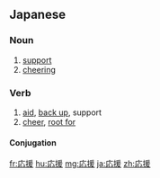 ==Japanese==
{{ja-kanjitab|おう|えん|yomi=on}}

===Noun===
{{ja-noun|おうえん|hhira=おうゑん}}
# [[support]]
# [[cheering]]

===Verb===
{{ja-verb-suru|tr=trans|おうえん|hhira=おうゑん}}

# [[aid]], [[back up]], support
# [[cheer]], [[root for]]

====Conjugation====
{{ja-suru|おうえん}}

[[fr:応援]]
[[hu:応援]]
[[mg:応援]]
[[ja:応援]]
[[zh:応援]]